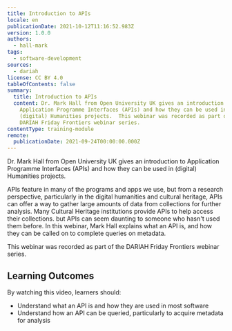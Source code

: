 ```yaml
---
title: Introduction to APIs
locale: en
publicationDate: 2021-10-12T11:16:52.983Z
version: 1.0.0
authors:
  - hall-mark
tags:
  - software-development
sources:
  - dariah
license: CC BY 4.0
tableOfContents: false
summary:
  title: Introduction to APIs
  content: Dr. Mark Hall from Open University UK gives an introduction to
    Application Programme Interfaces (APIs) and how they can be used in
    (digital) Humanities projects.  This webinar was recorded as part of the
    DARIAH Friday Frontiers webinar series.
contentType: training-module
remote:
  publicationDate: 2021-09-24T00:00:00.000Z
---
```

Dr. Mark Hall from Open University UK gives an introduction to Application Programme Interfaces (APIs) and how they can be used in (digital) Humanities projects.

APIs feature in many of the programs and apps we use, but from a research perspective, particularly in the digital humanities and cultural heritage, APIs can offer a way to gather large amounts of data from collections for further analysis. Many Cultural Heritage institutions provide APIs to help access their collections. but APIs can seem daunting to someone who hasn't used them before. In this webinar, Mark Hall explains what an API is, and how they can be called on to complete queries on metadata.

This webinar was recorded as part of the DARIAH Friday Frontiers webinar series.

## Learning Outcomes

By watching this video, learners should:

* Understand what an API is and how they are used in most software
* Understand how an API can be queried, particularly to acquire metadata for analysis

<VideoCard provider="youtube" id="ifTYfDF6pUI" title="Introduction to APIs" subtitle="Click here to view" image="images/intro-to-apis-image.png" />

